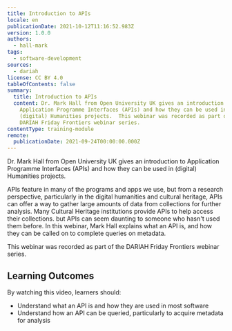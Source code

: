 ```yaml
---
title: Introduction to APIs
locale: en
publicationDate: 2021-10-12T11:16:52.983Z
version: 1.0.0
authors:
  - hall-mark
tags:
  - software-development
sources:
  - dariah
license: CC BY 4.0
tableOfContents: false
summary:
  title: Introduction to APIs
  content: Dr. Mark Hall from Open University UK gives an introduction to
    Application Programme Interfaces (APIs) and how they can be used in
    (digital) Humanities projects.  This webinar was recorded as part of the
    DARIAH Friday Frontiers webinar series.
contentType: training-module
remote:
  publicationDate: 2021-09-24T00:00:00.000Z
---
```

Dr. Mark Hall from Open University UK gives an introduction to Application Programme Interfaces (APIs) and how they can be used in (digital) Humanities projects.

APIs feature in many of the programs and apps we use, but from a research perspective, particularly in the digital humanities and cultural heritage, APIs can offer a way to gather large amounts of data from collections for further analysis. Many Cultural Heritage institutions provide APIs to help access their collections. but APIs can seem daunting to someone who hasn't used them before. In this webinar, Mark Hall explains what an API is, and how they can be called on to complete queries on metadata.

This webinar was recorded as part of the DARIAH Friday Frontiers webinar series.

## Learning Outcomes

By watching this video, learners should:

* Understand what an API is and how they are used in most software
* Understand how an API can be queried, particularly to acquire metadata for analysis

<VideoCard provider="youtube" id="ifTYfDF6pUI" title="Introduction to APIs" subtitle="Click here to view" image="images/intro-to-apis-image.png" />

